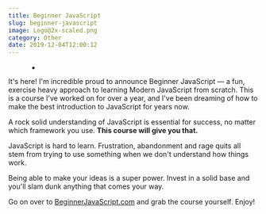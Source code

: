 ```yaml
---
title: Beginner JavaScript
slug: beginner-javascript
image: Logo@2x-scaled.png
category: Other
date: 2019-12-04T12:00:12
---
```


<!-- wp:gallery {"ids":[4158]} -->
<figure class="wp-block-gallery columns-1 is-cropped"><ul class="blocks-gallery-grid"><li class="blocks-gallery-item"><figure><img src="BJS-Social-Share-650x431.png" alt="" data-id="4158" data-full-url="https://wesbos.com/wp-content/uploads/2019/12/BJS-Social-Share.png" data-link="https://wesbos.com/?attachment_id=4158" class="wp-image-4158"/></figure></li></ul></figure>
<!-- /wp:gallery -->

<!-- wp:paragraph -->
It's here! I'm incredible proud to announce Beginner JavaScript — a fun, exercise heavy approach to learning Modern JavaScript from scratch. This is a course I've worked on for over a year, and I've been dreaming of how to make the best introduction to JavaScript for years now. 
<!-- /wp:paragraph -->

<!-- wp:paragraph -->
A rock solid understanding of JavaScript is essential for success, no matter which framework you use. <strong>This course will give you that.</strong>
<!-- /wp:paragraph -->

<!-- wp:paragraph -->
JavaScript is hard to learn. Frustration, abandonment and
 rage quits all stem from trying to use something when we don't 
understand how things work.
<!-- /wp:paragraph -->

<!-- wp:paragraph -->
Being able to make your ideas is a super power. Invest in a solid base and you'll slam dunk anything that comes your way.
<!-- /wp:paragraph -->

<!-- wp:paragraph -->
Go on over to <a href="https://BeginnerJavaScript.com">BeginnerJavaScript.com</a> and grab the course yourself. Enjoy!
<!-- /wp:paragraph -->

<!-- wp:paragraph -->

<!-- /wp:paragraph -->

<!-- wp:paragraph -->

<!-- /wp:paragraph -->